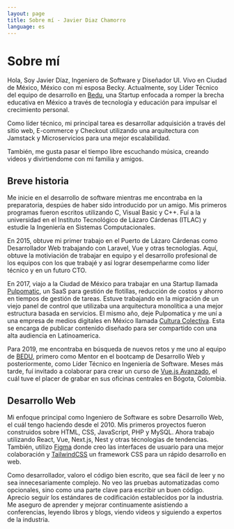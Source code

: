 ```yaml
---
layout: page
title: Sobre mí - Javier Diaz Chamorro
language: es
---
```


# Sobre mí
Hola, Soy Javier Díaz, Ingeniero de Software y Diseñador UI. Vivo en Ciudad de México, México con mi esposa Becky. Actualmente, soy Líder Técnico del equipo de desarrollo en [Bedu](https://bedu.org), una Startup enfocada a romper la brecha educativa en México a través de tecnología y educación para impulsar el crecimiento personal.

Como líder técnico, mi principal tarea es desarrollar adquisición a través del sitio web, E-commerce y Checkout utilizando una arquitectura con Jamstack y Microservicios para una mejor escalabilidad.

También, me gusta pasar el tiempo libre escuchando música, creando videos y divirtiendome con mi familia y amigos.

## Breve historia
Me inicie en el desarrollo de software mientras me encontraba en la preparatoria, despúes de haber sido introducido por un amigo. Mis primeros programas fueron escritos utilizando C, Visual Basic y C++. Fuí a la universidad en el Instituto Tecnológico de Lázaro Cárdenas (ITLAC) y estudie la Ingeniería en Sistemas Computacionales.

En 2015, obtuve mi primer trabajo en el Puerto de Lázaro Cárdenas como Desarrollador Web trabajando con Laravel, Vue y otras tecnologías. Aquí, obtuve la motiviación de trabajar en equipo y el desarrollo profesional de los equipos con los que trabajé y así lograr desempeñarme como líder técnico y en un futuro CTO.

En 2017, viajo a la Ciudad de México para trabajar en una Startup llamada [Pulpomatic](https://pulpomatic.com), un SaaS para gestión de flotillas, reducción de costos y ahorro en tiempos de gestión de tareas. Estuve trabajando en la migración de un viejo panel de control que utilizaba una arquitectura monolítica a una mejor estructura basada en servicios. El mismo año, deje Pulpomatica y me uní a una empresa de medios digitales en México llamada [Cultura Colectiva](https://culturacolectiva.com). Esta se encarga de publicar contenido diseñado para ser compartido con una alta audiencia en Latinoamerica.

Para 2019, me encontraba en búsqueda de nuevos retos y me uno al equipo de [BEDU](https://bedu.org), primero como Mentor en el bootcamp de Desarrollo Web y posteriormente, como Líder Técnico en Ingeniería de Software. Meses más tarde, fuí invitado a colaborar para crear un curso de [Vue.js Avanzado](https://platzi.com/cursos/vuejs-avanzado/), el cuál tuve el placer de grabar en sus oficinas centrales en Bógota, Colombia.

## Desarrollo Web
Mi enfoque principal como Ingeniero de Software es sobre Desarrollo Web, el cuál tengo haciendo desde el 2010. Mis primeros proyectos fueron construidos sobre HTML, CSS, JavaScript, PHP y MySQL. Ahora trabajo utilizando React, Vue, Next.js, Nest y otras técnologías de tendencias. También, utilizo [Figma](https://figma.com) donde creo las interfaces de usuario para una mejor colaboración y [TailwindCSS](https://tailwindcss.com) un framework CSS para un rápido desarrollo en web.

Como desarrollador, valoro el código bien escrito, que sea fácil de leer y no sea innecesariamente complejo. No veo las pruebas automatizadas como opcionales, sino como una parte clave para escribir un buen código. Aprecio seguir los estándares de codificación establecidos por la industria. Me aseguro de aprender y mejorar continuamente asistiendo a conferencias, leyendo libros y blogs, viendo videos y siguiendo a expertos de la industria.
